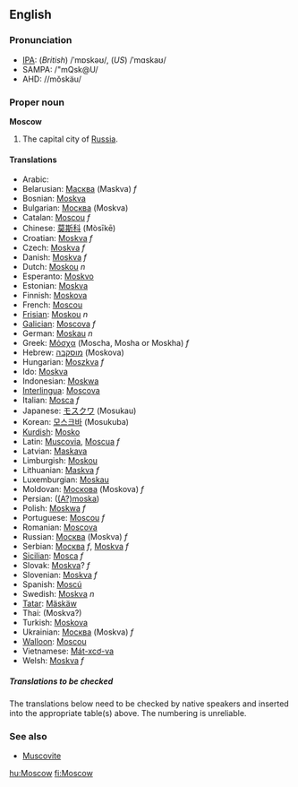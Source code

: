 ==English=={{Wikipedia2|Moscow, Russia}}
===Pronunciation===
*[[IPA]]: (''British'') /ˈmɒskəʊ/, (''US'') /ˈmɑskaʊ/
*SAMPA: /"mQsk@U/
*AHD: //mŏskäu/

===Proper noun===
'''Moscow'''

#The capital city of [[Russia]].

====Translations====
*Arabic: {{ARchar|[[موسكو]]}}
*Belarusian: [[Масква]] (Maskva) ''f''
*Bosnian: [[Moskva]]
*Bulgarian: [[Москва]] (Moskva)
*Catalan: [[Moscou]] ''f''
*Chinese: [[莫斯科]] (Mòsīkē)
*Croatian: [[Moskva]] ''f''
*Czech: [[Moskva]] ''f''
*Danish: [[Moskva]] ''f''
*Dutch: [[Moskou]] ''n''
*Esperanto: [[Moskvo]]
*Estonian: [[Moskva]]
*Finnish: [[Moskova]]
*French: [[Moscou]]
*[[Frisian]]: [[Moskou]] ''n''
*[[Galician]]: [[Moscova]] ''f''
*German: [[Moskau]] ''n''
*Greek: [[Μόσχα]] (Moscha, Mosha or Moskha) ''f''
*Hebrew: [[מוסקבה]] (Moskova)
*Hungarian: [[Moszkva]] ''f''
*Ido: [[Moskva]]
*Indonesian: [[Moskwa]]
*[[Interlingua]]: [[Moscova]]
*Italian: [[Mosca]] ''f''
*Japanese: [[モスクワ]] (Mosukau)
*Korean: [[모스크바]] (Mosukuba)
*[[Kurdish]]: [[Mosko]]
*Latin: [[Muscovia]], [[Moscua]] ''f''
*Latvian: [[Maskava]]
*Limburgish: [[Moskou]]
*Lithuanian: [[Maskva]] ''f''
*Luxemburgian: [[Moskau]]
*Moldovan: [[Москова]] (Moskova) ''f''
*Persian: {{FAchar|[[مسکو]]}} ([[Amoska|(A?)moska]])
*Polish: [[Moskwa]] ''f''
*Portuguese: [[Moscou]] ''f''
*Romanian: [[Moscova]]
*Russian: [[Москва]] (Moskva) ''f''
*Serbian: [[Москва]] ''f'', [[Moskva]]  ''f''
*[[Sicilian]]: [[Mosca]] ''f''
*Slovak: [[Moskva]]? ''f''
*Slovenian: [[Moskva]] ''f''
*Spanish: [[Moscú]]
*Swedish: [[Moskva]] ''n''
*[[Tatar]]: [[Mäskäw]]
*Thai: {{THchar|[[มอสโก]]}} (Moskva?)
*Turkish: [[Moskova]]
*Ukrainian: [[Москва]] (Moskva) ''f''
*[[Walloon]]: [[Moscou]]
*Vietnamese: [[Mát-xcơ-va]]
*Welsh: [[Moskva]] ''f''

=====Translations to be checked=====
<!--Remove this section once all of the translations below have been moved into the tables above.-->

The translations below need to be checked by native speakers and inserted into the appropriate table(s) above.  The numbering is unreliable.


===See also===
*[[Muscovite]]

[[hu:Moscow]]
[[fi:Moscow]]